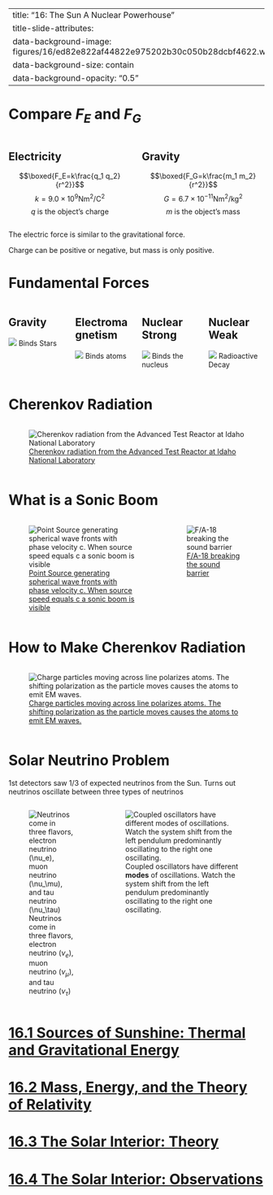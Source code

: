 
---
title: "16: The Sun A Nuclear Powerhouse"
title-slide-attributes:
    data-background-image: figures/16/ed82e822af44822e975202b30c050b28dcbf4622.webp
    data-background-size: contain
    data-background-opacity: "0.5"
---


 

# {background-image="figures/16/old16-pg_0001.svg" background-size="75%"}
# {background-image="figures/16/old16-pg_0002.svg" background-size="75%"}
# {background-image="figures/16/old16-pg_0003.svg" background-size="75%"}
# {background-image="figures/16/old16-pg_0004.svg" background-size="75%"}
# {background-image="figures/16/old16-pg_0005.svg" background-size="75%"}
# {background-image="figures/16/old16-pg_0006.svg" background-size="75%"}
# {background-image="figures/16/old16-pg_0007.svg" background-size="75%"}
# {background-image="figures/16/old16-pg_0008.svg" background-size="75%"}
# {background-image="figures/16/old16-pg_0009.svg" background-size="75%"}
# {background-image="figures/16/old16-pg_0010.svg" background-size="75%"}
# {background-image="figures/16/old16-pg_0011.svg" background-size="75%"}
# {background-image="figures/16/old16-pg_0012.svg" background-size="75%"}
# Compare $F_E$ and $F_G$


:::: {.columns}
::: {.column width="50%"}
::: {.callout-important icon=false}
## Electricity
$$\boxed{F_E=k\frac{q_1 q_2}{r^2}}$$
$$k=9.0\times10^9\text{Nm}^2/\text{C}^2$$
$$q \text{ is the object's charge}$$
::: 
:::
::: {.column width="50%"}
::: {.callout-tip icon=false}
## Gravity
$$\boxed{F_G=k\frac{m_1 m_2}{r^2}}$$
$$G=6.7\times10^{-11}\text{Nm}^2/\text{kg}^2$$
$$m \text{ is the object's mass}$$
:::
:::
::::

The electric force is similar to the gravitational force.

Charge can be positive or negative, but mass is only positive.

# {background-image="figures/16/old16-pg_0014.svg" background-size="75%"}
# {background-image="figures/16/old16-pg_0015.svg" background-size="75%"}
# {background-image="figures/16/old16-pg_0016.svg" background-size="75%"}
# Fundamental Forces


:::: {.columns}

::: {.column width="25%"}
::: {.callout-note icon=false}
## Gravity
![](figures/16/f_grav.svg)
Binds Stars
::: 
:::
::: {.column width="25%"}
::: {.callout-note icon=false}
## Electromagnetism
![](figures/16/f_EM.svg)
Binds atoms
::: 
:::
::: {.column width="25%"}
::: {.callout-note icon=false}
## Nuclear Strong
![](figures/16/f_strong.svg)
Binds the nucleus
::: 
:::
::: {.column width="25%"}
::: {.callout-note icon=false}
## Nuclear Weak
![](figures/16/f_weak.svg)
Radioactive Decay
::: 
:::
::::

# {background-image="figures/16/old16-pg_0018.svg" background-size="75%"}
# {background-image="figures/16/old16-pg_0019.svg" background-size="75%"}
# {background-image="figures/16/old16-pg_0020.svg" background-size="75%"}
# {background-image="figures/16/old16-pg_0021.svg" background-size="75%"}
# {background-image="figures/16/old16-pg_0022.svg" background-size="75%"}
# {background-image="figures/16/old16-pg_0023.svg" background-size="75%"}
# {background-image="figures/16/old16-pg_0024.svg" background-size="75%"}
# {background-image="figures/16/old16-pg_0025.svg" background-size="75%"}
# {background-image="figures/16/old16-pg_0026.svg" background-size="75%"}
# {background-image="figures/16/old16-pg_0027.svg" background-size="75%"}
# {background-image="figures/16/old16-pg_0028.svg" background-size="75%"}
# {background-image="figures/16/old16-pg_0029.svg" background-size="75%"}
# {background-image="figures/16/old16-pg_0030.svg" background-size="75%"}
# {background-image="figures/16/old16-pg_0031.svg" background-size="75%"}
# {background-image="figures/16/old16-pg_0032.svg" background-size="75%"}
# {background-image="figures/16/old16-pg_0033.svg" background-size="75%"}
# {background-image="figures/16/old16-pg_0034.svg" background-size="75%"}
# {background-image="figures/16/old16-pg_0035.svg" background-size="75%"}
# {background-image="figures/16/old16-pg_0036.svg" background-size="75%"}
# {background-image="figures/16/old16-pg_0037.svg" background-size="75%"}
# {background-image="figures/16/old16-pg_0038.svg" background-size="75%"}
# {background-image="figures/16/old16-pg_0039.svg" background-size="75%"}
# {background-iframe="https://astro.unl.edu/classaction/animations/sunsolarenergy/fusion01.html" background-interactive=true}


# {background-image="figures/16/old16-pg_0040.svg" background-size="75%"}
# {background-image="figures/16/old16-pg_0041.svg" background-size="75%"}
# {background-image="figures/16/old16-pg_0042.svg" background-size="75%"}
# {background-image="figures/16/old16-pg_0043.svg" background-size="75%"}
# {background-image="figures/16/old16-pg_0044.svg" background-size="75%"}
# {background-image="figures/16/old16-pg_0045.svg" background-size="75%"}
# {background-image="figures/16/old16-pg_0046.svg" background-size="75%"}
# Cherenkov Radiation

:::: {.columns}
::: {.column width="85%"}
::: {.callout-note appearance="minimal"}
![[Cherenkov radiation from the Advanced Test Reactor at Idaho National Laboratory](https://en.wikipedia.org/wiki/File:Advanced_Test_Reactor.jpg)](figures/16/Advanced_Test_Reactor.jpg){#fig-atr-cherenkov fig-align="center"}
:::
:::
:::: 

# What is a Sonic Boom


:::: {.columns}

::: {.column width="60%"}
::: {.callout-note appearance="minimal"}
![[Point Source generating spherical wave fronts with phase velocity c. When source speed equals c a sonic boom is visible](https://en.wikipedia.org/wiki/File:Sonicboom_animation.gif)](figures/16/Sonicboom_animation.gif){#fig-sonic-boom fig-align="center"}
:::
:::
::: {.column width="40%"}
::: {.callout-note appearance="minimal"}
![[F/A-18 breaking the sound barrier](https://en.wikipedia.org/wiki/File:FA-18_Hornet_breaking_sound_barrier_(7_July_1999)_-_filtered.jpg)](figures/16/640px-FA-18_Hornet_breaking_sound_barrier_(7_July_1999)_-_filtered.jpg){#fig-fa18-sonic-boom fig-align="center"}
:::
:::

::::

# How to Make Cherenkov Radiation

:::: {.columns}
::: {.column width="85%"}
::: {.callout-note appearance="minimal"}
![[Charge particles moving across line polarizes atoms. The shifting polarization as the particle moves causes the atoms to emit EM waves.](https://commons.wikimedia.org/wiki/File:Cherenkov_radiation-animation.gif)](figures/16/Cherenkov_radiation-animation.gif){#fig-cherenkov-gif fig-align="center"}
:::
:::
:::: 

# {background-image="figures/16/old16-pg_0047.svg" background-size="75%"}
# Solar Neutrino Problem {.smaller}

1st detectors saw 1/3 of expected neutrinos from the Sun.
Turns out neutrinos oscillate between three types of neutrinos


:::: {.columns}
::: {.column width="35%"}
::: {.callout-note appearance="minimal"}
![Neutrinos come in three flavors, electron neutrino ($\nu_e$), muon neutrino ($\nu_\mu$), and tau neutrino ($\nu_\tau$)](figures/16/Neutrino-Oscillations.svg){#fig-neutrino-flavors fig-align="center"}
:::
:::
::: {.column width="65%"}
::: {.callout-note appearance="minimal"}
![Coupled oscillators have different **modes** of oscillations. Watch the system shift from the left pendulum predominantly oscillating to the right one oscillating.](figures/16/phasing_pendula.gif){#fig-coupled-oscillators fig-align="center"}
:::
:::
::::


# {background-image="figures/16/old16-pg_0049.svg" background-size="75%"}
# {background-image="figures/16/old16-pg_0050.svg" background-size="75%"}

# [16.1 Sources of Sunshine: Thermal and Gravitational Energy](https://openstax.org/books/astronomy-2e/pages/16-1-sources-of-sunshine-thermal-and-gravitational-energy)
# [16.2 Mass, Energy, and the Theory of Relativity](https://openstax.org/books/astronomy-2e/pages/16-2-mass-energy-and-the-theory-of-relativity)
# [16.3 The Solar Interior: Theory](https://openstax.org/books/astronomy-2e/pages/16-3-the-solar-interior-theory)
# [16.4 The Solar Interior: Observations](https://openstax.org/books/astronomy-2e/pages/16-4-the-solar-interior-observations)

